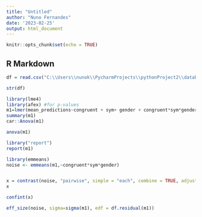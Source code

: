 ---
title: "Untitled"
author: "Nuno Fernandes"
date: '2023-02-25'
output: html_document
---

```{r setup, include=FALSE}
knitr::opts_chunk$set(echo = TRUE)
```

## R Markdown
```{r}
df = read.csv("C:\\Users\\nunok\\PycharmProjects\\pythonProject2\\datable_R.csv")

```


```{r}
str(df)
```

```{r}
library(lme4)
library(afex) #for p-values
m1=lmer(mean_predictions~congruent + sym+ gender + congruent*sym*gender + (1|parse), data = df)
summary(m1)
car::Anova(m1)
```
```{r}
anova(m1)
```

```{r}
library("report")
report(m1)
```

```{r}
library(emmeans)
noise <- emmeans(m1,~congruent*sym*gender)


x = contrast(noise, "pairwise", simple = "each", combine = TRUE, adjust="bonf")
x
```
```{r}
confint(x)
```

```{r}
eff_size(noise, sigma=sigma(m1), edf = df.residual(m1))
```